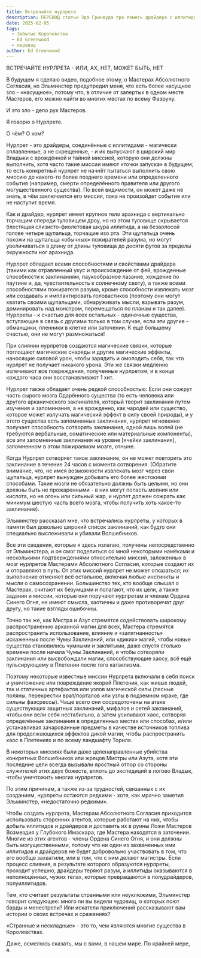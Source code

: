 ```yaml
---
title: Встречайте нурлрета
description: ПЕРЕВОД статьи Эда Гринвуда про помесь драйдера с иллитидом в Забытых Королевствах - нурлрета, который обладает способностями как драйдера так и иллитида, и помимо этого имеет ряд уникальных способностей - вроде иммунитета к силовому урону и возможности изучать заклинания поедая мозги арканических заклинателей.
date: 2025-02-05
tags:
  - Забытые Королевства
  - Ed Greenwood
  - перевод
author: Ed Greenwood
---
```


ВСТРЕЧАЙТЕ НУРЛРЕТА - ИЛИ, АХ, НЕТ, МОЖЕТ БЫТЬ, НЕТ

В будущем я сделаю видео, подобное этому, о Мастерах Абсолютного Согласия, но Эльминстер предупредил меня, что есть более насущное зло - «насущное», потому что, в отличие от запертых в одном месте Мастеров, его можно найти во многих местах по всему Фаэруну.

И это зло - дело рук Мастеров.

Я говорю о Нурлрете.

О чём? О ком?

Нурлрет - это драйдеры, соединённые с иллитидами - магически сплавленные, а не скрещенные, - и их выпускают в широкий мир Владыки с врождённой и тайной миссией, которую они должны выполнить, хотя часто такие миссии имеют «точки запуска» в будущем; то есть конкретный нурлрет не начнёт пытаться выполнить свою миссию до какого-то более позднего времени или определенного события (например, смерти определённого правителя или другого могущественного существа). По всей видимости, он может даже не знать, в чём заключается его миссия, пока не произойдет событие или не наступит время.

Как и драйдер, нурлрет имеет крупное тело арахнида с вертикально торчащим спереди туловищем дроу, но на этом туловище скрывается блестящая слизисто-фиолетовая шкура иллитида, а на безволосой голове четыре щупальца, торчащие изо рта. Эти щупальца очень похожи на щупальца «обычных» пожирателей разума, но могут увеличиваться в длину от длины туловища до десяти футов за пределы окружности ног арахнида.

Нурлрет обладает всеми способностями и свойствами драйдера (такими как отравленный укус и происхождение от фей, врожденные способности к заклинаниям, паукообразное лазание, хождение по паутине и, да, чувствительность к солнечному свету), а также всеми способностями пожирателя разума, кроме способности извлекать мозг или создавать и имплантировать головастиков (поэтому они могут хватать своими щупальцами, обнаруживать мысли, взрывать разум, доминировать над монстром, перемещаться по планам и так далее). Нурлреты - к счастью для всех остальных - одиночные существа, вступающие в связь с другими только в том случае, если эти другие - обманщики, пленники в клетке или заточении. К ещё большему счастью, они не могут размножаться!

При слиянии нурлретов создаются магические связки, которые поглощают магические снаряды и другие магические эффекты, наносящие силовой урон, чтобы зарядить и омолодить себя, так что нурлрет не получает никакого урона. Эти же связки медленно излечивают все повреждения, полученные нурлретом, и в конце каждого часа они восстанавливают 1 хит.

Нурлрет также обладает очень редкой способностью: Если они сожрут часть сырого мозга Одарённого существа (то есть человека или другого арканического заклинателя, который творит заклинания путем изучения и запоминания, а не врожденно, как чародей или существо, которое может излучать магический эффект в силу своей природы), и у этого существа есть запомненные заклинания, нурлрет мгновенно получает способность сотворять заклинания, одной лишь волей (не требуются вербальные, соматические или материальные компоненты), все эти запомненные заклинания на уровне [ячейки заклинания], запомненном в этом пожираемом мозге, отныне.

Когда Нурлрет сотворяет такое заклинание, он не может повторить это заклинание в течение 24 часов с момента сотворения. (Обратите внимание, что, не имея возможности извлекать мозг через свои щупальца, нурлрет вынужден добывать его более жестокими способами. Такие мозги не обязательно должны быть целыми, но они должны быть не прожаренными - в них могут попасть молния или кислота, но не огонь или сильный жар, и нурлет должен сожрать как минимум шестую часть всего мозга, чтобы получить хоть какое-то заклинание).

Эльминстер рассказал мне, что встречались нурлреты, у которых в памяти был довольно широкий список заклинаний, как будто они специально выслеживали и убивали Волшебников.

Все эти сведения, которые я здесь излагаю, получены непосредственно от Эльминстера, и он смог поделиться со мной некоторыми намёками и несколькими подтверждениями относительно миссий, заложенных в мозг нурлретов Мастерами Абсолютного Согласия, которые создают их и отправляют в путь. От этих миссий нурлрет не может отказаться; их выполнение отменяет всё остальное, включая любые инстинкты и мысли о самосохранении. Большинство тех, кто вообще слышал о Мастерах, считают их безумцами и полагают, что их цели, а также задания и миссии, которые они поручают нурлретам и членам Ордена Синего Огня, не имеют смысла, хаотичны и даже противоречат друг другу, но такие взгляды ошибочны.

Точно так же, как Мистра и Азут стремятся содействовать широкому распространению арканной магии для всех, Мастера стремятся распространить использование, влияние и «запятнанность» искаженных после Чумы Заклинаний, или «диких» магий, чтобы новые существа становились чумными и заклятыми, даже спустя столько времени после начала Чумы Заклинаний, и чтобы сотворяли заклинания или высвобождали магии, способствующие хаосу, всё ещё пульсирующему в Плетении после того катаклизма.

Поэтому некоторые известные миссии Нурлрета включали в себя поиск и уничтожение или повреждение якорей Плетения, как живых людей, так и статичных артефактов или узлов магической силы (лесные поляны, перекрестки врат/порталов или узлы в подземном мраке, где сильны фаэсрессы). Чаще всего они сосредоточены на атаке существующих защитных заклинаний, мифалов и сетей заклинаний, чтобы они вели себя нестабильно, а затем усиливают хаос, сотворяя определённые заклинания в определенных местах или способах, и/или устанавливая зачарованные предметы в качестве источников топлива для продолжающихся эффектов дикой магии, чтобы распространить хаос в Плетениях и по всему ландшафту Торила.

В некоторых миссиях были даже целенаправленные убийства конкретных Волшебников или жрецов Мистры или Азута, хотя эти последние цели всегда вызывали яростный отпор со стороны служителей этих двух божеств, вплоть до экспедиций в логово Владык, чтобы уничтожить многих нурлретов.

По этим причинам, а также из-за трудностей, связанных с их созданием, нурлреты остаются редкими - хотя, как мрачно заметил Эльминстер, «недостаточно редкими».

Чтобы создать нурлрета, Мастерам Абсолютного Согласия приходится использовать сторонних агентов, которые работают на них, чтобы добыть иллитидов и драйдеров и доставить их в руины Ложи Мастеров Возмездия у Глубокого Имаскара, где Мастера находятся в заточении. Многие из этих агентов - члены Ордена Синего Огня, и они должны быть могущественными, потому что ни один из захваченных ими иллитидов и драйдеров не будет добровольно участвовать в том, что его вообще захватили, или в том, что с ним делают магистры. Если процесс слияния, в результате которого образуются нурлреты, проходит успешно, драйдеры теряют разум, а иллитиды оказываются в неполноценных, чужих телах, которые превращаются в полудрайдеров, полуиллитидов.

Тем, кто считает результаты странными или неуклюжими, Эльминстер говорит следующее: много ли вы видели чудовищ, о которых поют барды и менестрели? Или искатели приключений рассказывают вам истории о своих встречах и сражениях?

«Странные и нескладные» - это то, чем являются многие существа в Королевствах.

Даже, осмелюсь сказать, мы с вами, в нашем мире. По крайней мере, я.